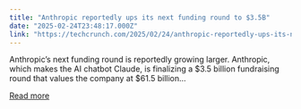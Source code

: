 ```yaml
---
title: "Anthropic reportedly ups its next funding round to $3.5B"
date: "2025-02-24T23:48:17.000Z"
link: "https://techcrunch.com/2025/02/24/anthropic-reportedly-ups-its-next-funding-round-to-3-5b/"
---
```


Anthropic&#8217;s next funding round is reportedly growing larger. Anthropic, which makes the AI chatbot Claude, is finalizing a $3.5 billion fundraising round that values the company at $61.5 billion...

[Read more](https://techcrunch.com/2025/02/24/anthropic-reportedly-ups-its-next-funding-round-to-3-5b/)
